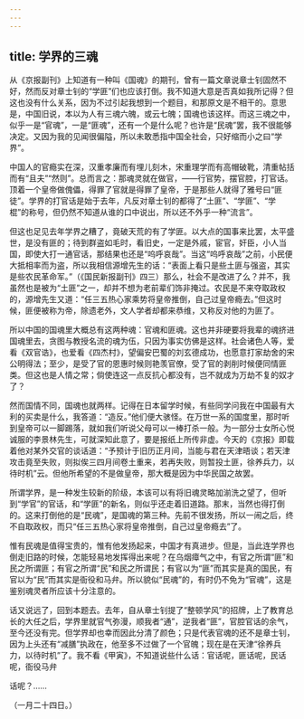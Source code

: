 ```yaml
---
---
---
```

title: 学界的三魂
---



从《京报副刊》上知道有一种叫《国魂》的期刊，曾有一篇文章说章士钊固然不好，然而反对章士钊的“学匪”们也应该打倒。我不知道大意是否真如我所记得？但这也没有什么关系，因为不过引起我想到一个题目，和那原文是不相干的。意思是，中国旧说，本以为人有三魂六魄，或云七魄；国魂也该这样。而这三魂之中，似乎一是“官魂”，一是“匪魂”，还有一个是什么呢？也许是“民魂”罢，我不很能够决定。又因为我的见闻很偏隘，所以未敢悉指中国全社会，只好缩而小之曰“学界”。

中国人的官瘾实在深，汉重孝廉而有埋儿刻木，宋重理学而有高帽破靴，清重帖括而有“且夫”“然则”。总而言之：那魂灵就在做官，——行官势，摆官腔，打官话。顶着一个皇帝做傀儡，得罪了官就是得罪了皇帝，于是那些人就得了雅号曰“匪徒”。学界的打官话是始于去年，凡反对章士钊的都得了“土匪”、“学匪”、“学棍”的称号，但仍然不知道从谁的口中说出，所以还不外乎一种“流言”。

但这也足见去年学界之糟了，竟破天荒的有了学匪。以大点的国事来比罢，太平盛世，是没有匪的；待到群盗如毛时，看旧史，一定是外戚，宦官，奸臣，小人当国，即使大打一通官话，那结果也还是“呜呼哀哉”。当这“呜呼哀哉”之前，小民便大抵相率而为盗，所以我相信源增先生的话：“表面上看只是些土匪与强盗，其实是些农民革命军。”（《国民新报副刊》四三）那么，社会不是改进了么？并不，我虽然也是被为“土匪”之一，却并不想为老前辈们饰非掩过。农民是不来夺取政权的，源增先生又道：“任三五热心家乘势将皇帝推倒，自己过皇帝瘾去。”但这时候，匪便被称为帝，除遗老外，文人学者却都来恭维，又称反对他的为匪了。

所以中国的国魂里大概总有这两种魂：官魂和匪魂。这也并非硬要将我辈的魂挤进国魂里去，贪图与教授名流的魂为伍，只因为事实仿佛是这样。社会诸色人等，爱看《双官诰》，也爱看《四杰村》，望偏安巴蜀的刘玄德成功，也愿意打家劫舍的宋公明得法；至少，是受了官的恩惠时候则艳羡官僚，受了官的剥削时候便同情匪类。但这也是人情之常；倘使连这一点反抗心都没有，岂不就成为万劫不复的奴才了？

然而国情不同，国魂也就两样。记得在日本留学时候，有些同学问我在中国最有大利的买卖是什么，我答道：“造反。”他们便大骇怪。在万世一系的国度里，那时听到皇帝可以一脚踢落，就如我们听说父母可以一棒打杀一般。为一部分士女所心悦诚服的李景林先生，可就深知此意了，要是报纸上所传非虚。今天的《京报》即载着他对某外交官的谈话道：“予预计于旧历正月间，当能与君在天津晤谈；若天津攻击竟至失败，则拟俟三四月间卷土重来，若再失败，则暂投土匪，徐养兵力，以待时机”云。但他所希望的不是做皇帝，那大概是因为中华民国之故罢。

所谓学界，是一种发生较新的阶级，本该可以有将旧魂灵略加湔洗之望了，但听到“学官”的官话，和“学匪”的新名，则似乎还走着旧道路。那末，当然也得打倒的。这来打倒他的是“民魂”，是国魂的第三种。先前不很发扬，所以一闹之后，终不自取政权，而只“任三五热心家将皇帝推倒，自己过皇帝瘾去”了。

惟有民魂是值得宝贵的，惟有他发扬起来，中国才有真进步。但是，当此连学界也倒走旧路的时候，怎能轻易地发挥得出来呢？在乌烟瘴气之中，有官之所谓“匪”和民之所谓匪；有官之所谓“民”和民之所谓民；有官以为“匪”而其实是真的国民，有官以为“民”而其实是衙役和马弁。所以貌似“民魂”的，有时仍不免为“官魂”，这是鉴别魂灵者所应该十分注意的。

话又说远了，回到本题去。去年，自从章士钊提了“整顿学风”的招牌，上了教育总长的大任之后，学界里就官气弥漫，顺我者“通”，逆我者“匪”，官腔官话的余气，至今还没有完。但学界却也幸而因此分清了颜色；只是代表官魂的还不是章士钊，因为上头还有“减膳”执政在，他至多不过做了一个官魄；现在是在天津“徐养兵力，以待时机”了。我不看《甲寅》，不知道说些什么话：官话呢，匪话呢，民话呢，衙役马弁

话呢？……

（一月二十四日。）